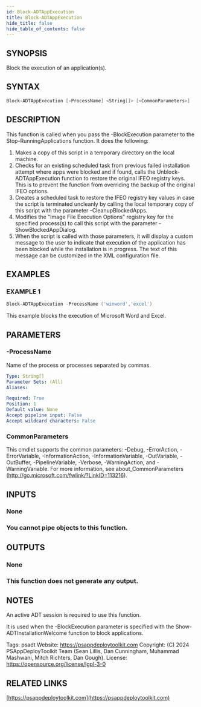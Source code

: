 ```yaml
---
id: Block-ADTAppExecution
title: Block-ADTAppExecution
hide_title: false
hide_table_of_contents: false
---
```


## SYNOPSIS

Block the execution of an application(s).

## SYNTAX

```powershell
Block-ADTAppExecution [-ProcessName] <String[]> [<CommonParameters>]
```

## DESCRIPTION

This function is called when you pass the -BlockExecution parameter to the Stop-RunningApplications function.
It does the following:

1.  Makes a copy of this script in a temporary directory on the local machine.
2.  Checks for an existing scheduled task from previous failed installation attempt where apps were blocked and if found, calls the Unblock-ADTAppExecution function to restore the original IFEO registry keys.
    This is to prevent the function from overriding the backup of the original IFEO options.
3.  Creates a scheduled task to restore the IFEO registry key values in case the script is terminated uncleanly by calling the local temporary copy of this script with the parameter -CleanupBlockedApps.
4.  Modifies the "Image File Execution Options" registry key for the specified process(s) to call this script with the parameter -ShowBlockedAppDialog.
5.  When the script is called with those parameters, it will display a custom message to the user to indicate that execution of the application has been blocked while the installation is in progress.
    The text of this message can be customized in the XML configuration file.

## EXAMPLES

### EXAMPLE 1

```powershell
Block-ADTAppExecution -ProcessName ('winword','excel')
```

This example blocks the execution of Microsoft Word and Excel.

## PARAMETERS

### -ProcessName

Name of the process or processes separated by commas.

```yaml
Type: String[]
Parameter Sets: (All)
Aliases:

Required: True
Position: 1
Default value: None
Accept pipeline input: False
Accept wildcard characters: False
```

### CommonParameters

This cmdlet supports the common parameters: -Debug, -ErrorAction, -ErrorVariable, -InformationAction, -InformationVariable, -OutVariable, -OutBuffer, -PipelineVariable, -Verbose, -WarningAction, and -WarningVariable.
For more information, see about_CommonParameters (http://go.microsoft.com/fwlink/?LinkID=113216).

## INPUTS

### None

### You cannot pipe objects to this function.

## OUTPUTS

### None

### This function does not generate any output.

## NOTES

An active ADT session is required to use this function.

It is used when the -BlockExecution parameter is specified with the Show-ADTInstallationWelcome function to block applications.

Tags: psadt
Website: https://psappdeploytoolkit.com
Copyright: (C) 2024 PSAppDeployToolkit Team (Sean Lillis, Dan Cunningham, Muhammad Mashwani, Mitch Richters, Dan Gough).
License: https://opensource.org/license/lgpl-3-0

## RELATED LINKS

[https://psappdeploytoolkit.com](https://psappdeploytoolkit.com)
